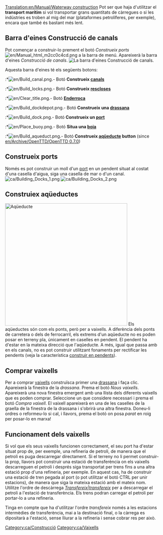 [[Translation:en/Manual/Waterway construction]]
{{ca/Taula de contingut}}
Pot ser que haja d'utilitzar el '''transport marítim''' si vol transportar grans quantitats de càrregues o si les indústries es troben al mig del mar (plataformes petrolíferes, per exemple), encara que també és bastant més lent.

==Barra d'eines Construcció de canals==
Pot començar a construir-lo prement el botó ''Construeix ports'' [[File:en/Manual html m2cc0c4cd.png]] a la barra de menú. Apareixerà la barra d'eines ''Construcció de canals''.
[[File:ca/Dock toolbar.png|center|none|frame|La barra d'eines ''Construcció de canals''.]]

Aquesta barra d'eines té els següents botons:
:*[[File:en/Build canal.png]].- Botó '''Construeix [[ca/Canals|canals]]'''
:*[[File:en/Build locks.png]].- Botó '''Construeix [[ca/Rescloses|rescloses]]'''
:*[[File:en/Clear title.png]].- Botó '''[[ca/Manual/Paisatge|Enderroca]]'''
:*[[File:en/Build dockdepot.png]].- Botó '''Construeix una [[ca/Manual/Cotxeres i depòsits|drassana]]'''
:*[[File:en/Build dock.png]].- Botó '''Construeix un [[ca/Molls|port]]'''
:*[[File:en/Place buoy.png]].- Botó '''Situa una [[ca/Boia|boia]]'''
:*[[File:en/Build aqueduct.png]].- Botó '''Construeix [[ca/Manual/Construcció de rutes marítimes#construeix-aqueductes|aqüeducte]] button''' (since [[en/Archive/OpenTTD/OpenTTD 0.7.0]])

==Construeix ports==
Només es pot construir un moll d'un [[ca/Port|port]] en un pendent situat al costat d'una casella d'aigua, siga una casella de mar o d'un canal.
[[File:ca/Building Docks 1.png|left]] [[File:ca/Building Docks 2.png]]

==Construiex aqüeductes==
[[File:en/Aqueduct.png|thumb|400px|Aqüeducte]]
Els aqüeductes són com els ponts, però per a vaixells. A diferència dels ponts de carretera o dels de ferrocarril, els extrems d'un aqüeducte no es poden posar en terreny pla, únicament en caselles en pendent. El pendent ha d'estar en la mateixa direcció que l'aqüeducte. A més, igual que passa amb en els canals, no es pot construir utilitzant fonaments per rectificar les pendents (veja la característica [[ca/Construir en pendents|construir en pendents]]).<br style="clear:both;">

==Comprar vaixells==
Per a comprar [[ca/Vaixells|vaixells]] construïsca primer una [[ca/Manual/Cotxeres i depòsits|drassana]] i faça clic. Apareixerà la finestra de la ''drassana''. Prema el botó ''Nous vaixells''. Apareixerà una nova finestra emergent amb una llista dels diferents vaixells que es poden comprar. Seleccione un que considere necessari i prema el botó ''Compra vaixell''. El vaixell apareixerà en una de les caselles de la graella de la finestra de la drassana i s'obrirà una altra finestra. Doneu-li ordres o reformeu-lo si cal, i llavors, prema el botó on posa ''parat'' en roig per posar-lo en marxa!

==Funcionament dels vaixells==
Si vol que els seus vaixells funcionen correctament, el seu port ha d'estar situat prop de, per exemple, una refineria de petroli, de manera que el petroli es puga descarregar directament. Si el terreny no li permet construir-la prop, llavors pot construir una estació de transferència on els vaixells descarreguen el petroli i després siga transportat per trens fins a una altra estació prop d'una refineria, per exemple. En aquest cas, ha de construir una estació de tren pegada al port (o pot utilitzar el botó CTRL per unir estacions), de manera que siga la mateixa estació amb el mateix nom. Utilitze l'ordre de descàrrega ''[[ca/Manual/Ordres|Transfereix|transfereix]]'' per a descarregar el petroli a l'estació de transferència. Els trens podran carregar el petroli per portar-lo a una refineria.

Tinga en compte que ha d'utilitzar l'ordre ''transfereix'' només a les estacions intermèdies de transferència, mai a la destinació final, o la càrrega es dipositarà a l'estació, sense lliurar a la refineria i sense cobrar res per això.

[[Category:ca/Construcció]]
[[Category:ca/Vaixells]]